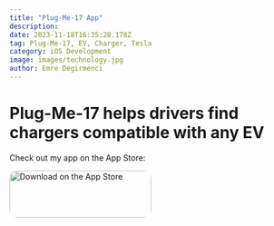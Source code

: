 ```yaml
---
title: "Plug-Me-17 App"
description: 
date: 2023-11-18T16:35:28.178Z
tag: Plug-Me-17, EV, Charger, Tesla
category: iOS Development
image: images/technology.jpg
author: Emre Degirmenci
---
```


# Plug-Me-17 helps drivers find chargers compatible with any EV

Check out my app on the App Store:

<a href="https://apps.apple.com/us/app/plug-me-17/id6466442459?itsct=apps_box_badge&amp;itscg=30200" style="display: inline-block; overflow: hidden; border-radius: 13px; width: 250px; height: 83px;"/>
  <img src="https://tools.applemediaservices.com/api/badges/download-on-the-app-store/black/en-us?size=250x83&amp;releaseDate=1694995200" alt="Download on the App Store" style="border-radius: 13px; width: 250px; height: 83px;"/>

![!](/images/PlugMe17Cover.png "")
